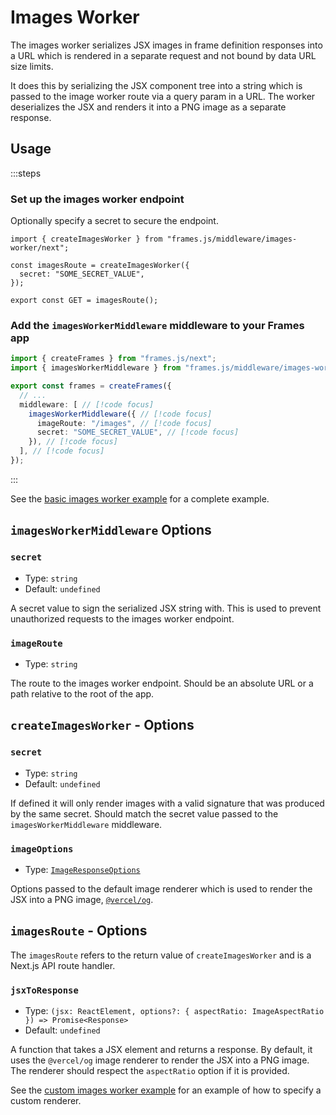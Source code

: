 # Images Worker

The images worker serializes JSX images in frame definition responses into a URL which is rendered in a separate request and not bound by data URL size limits.

It does this by serializing the JSX component tree into a string which is passed to the image worker route via a query param in a URL. The worker deserializes the JSX and renders it into a PNG image as a separate response.

## Usage

:::steps

### Set up the images worker endpoint

Optionally specify a secret to secure the endpoint.

```tsx [./images/route.tsx]
import { createImagesWorker } from "frames.js/middleware/images-worker/next";

const imagesRoute = createImagesWorker({
  secret: "SOME_SECRET_VALUE",
});

export const GET = imagesRoute();
```

### Add the `imagesWorkerMiddleware` middleware to your Frames app

```ts [./frames/frames.ts]
import { createFrames } from "frames.js/next";
import { imagesWorkerMiddleware } from "frames.js/middleware/images-worker";  // [!code focus]

export const frames = createFrames({
  // ...
  middleware: [ // [!code focus]
    imagesWorkerMiddleware({ // [!code focus]
      imageRoute: "/images", // [!code focus]
      secret: "SOME_SECRET_VALUE", // [!code focus]
    }), // [!code focus]
  ], // [!code focus]
});
```

:::


See the [basic images worker example](https://github.com/framesjs/frames.js/tree/main/templates/next-starter-with-examples/app/examples/new-api-images-worker) for a complete example.

## `imagesWorkerMiddleware` Options

### `secret`

- Type: `string`
- Default: `undefined`

A secret value to sign the serialized JSX string with. This is used to prevent unauthorized requests to the images worker endpoint.

### `imageRoute`

- Type: `string`

The route to the images worker endpoint. Should be an absolute URL or a path relative to the root of the app.

## `createImagesWorker` - Options

### `secret`

- Type: `string`
- Default: `undefined`

If defined it will only render images with a valid signature that was produced by the same secret. Should match the secret value passed to the `imagesWorkerMiddleware` middleware.

### `imageOptions`

- Type: [`ImageResponseOptions`](https://nextjs.org/docs/app/api-reference/functions/image-response)

Options passed to the default image renderer which is used to render the JSX into a PNG image, [`@vercel/og`](https://www.npmjs.com/package/@vercel/og).

## `imagesRoute` - Options

The `imagesRoute` refers to the return value of `createImagesWorker` and is a Next.js API route handler.

### `jsxToResponse`

- Type: `(jsx: ReactElement, options?: { aspectRatio: ImageAspectRatio }) => Promise<Response>`
- Default: `undefined`

A function that takes a JSX element and returns a response. By default, it uses the `@vercel/og` image renderer to render the JSX into a PNG image. The renderer should respect the `aspectRatio` option if it is provided.

See the [custom images worker example](https://github.com/framesjs/frames.js/tree/main/templates/next-starter-with-examples/app/examples/new-api-images-worker-custom) for an example of how to specify a custom renderer.
